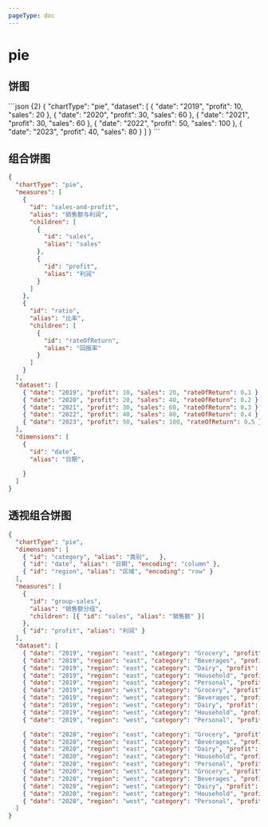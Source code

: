 ```yaml
---
pageType: doc
---
```



# pie

## 饼图

<PieChart />
```json {2}
{
  "chartType": "pie",
  "dataset": [
    { "date": "2019", "profit": 10, "sales": 20 },
    { "date": "2020", "profit": 30, "sales": 60 },
    { "date": "2021", "profit": 30, "sales": 60 },
    { "date": "2022", "profit": 50, "sales": 100 },
    { "date": "2023", "profit": 40, "sales": 80 }
  ]
}
```

## 组合饼图

<CombinationPieChart />

```json {2,4-27}
{
  "chartType": "pie",
  "measures": [
    {
      "id": "sales-and-profit",
      "alias": "销售额与利润",
      "children": [
        {
          "id": "sales",
          "alias": "sales"
        },
        {
          "id": "profit",
          "alias": "利润"
        }
      ]
    },
    {
      "id": "ratio",
      "alias": "比率",
      "children": [
        {
          "id": "rateOfReturn",
          "alias": "回报率"
        }
      ]
    }
  ],
  "dataset": [
    { "date": "2019", "profit": 10, "sales": 20, "rateOfReturn": 0.1 },
    { "date": "2020", "profit": 20, "sales": 40, "rateOfReturn": 0.2 },
    { "date": "2021", "profit": 30, "sales": 60, "rateOfReturn": 0.3 },
    { "date": "2022", "profit": 40, "sales": 80, "rateOfReturn": 0.4 },
    { "date": "2023", "profit": 50, "sales": 100, "rateOfReturn": 0.5 }
  ],
  "dimensions": [
    {
      "id": "date",
      "alias": "日期",
       
    }
  ]
}
```

## 透视组合饼图

<PivotPieChart />

```json {2,4-6,9-14}
{
  "chartType": "pie",
  "dimensions": [
    { "id": "category", "alias": "类别",   },
    { "id": "date", "alias": "日期", "encoding": "column" },
    { "id": "region", "alias": "区域", "encoding": "row" }
  ],
  "measures": [
    {
      "id": "group-sales",
      "alias": "销售额分组",
      "children": [{ "id": "sales", "alias": "销售额" }]
    },
    { "id": "profit", "alias": "利润" }
  ],
  "dataset": [
    { "date": "2019", "region": "east", "category": "Grocery", "profit": 10, "sales": 100 },
    { "date": "2019", "region": "east", "category": "Beverages", "profit": 30, "sales": 3200 },
    { "date": "2019", "region": "east", "category": "Dairy", "profit": 30, "sales": 300 },
    { "date": "2019", "region": "east", "category": "Household", "profit": 50, "sales": 2400 },
    { "date": "2019", "region": "east", "category": "Personal", "profit": 40, "sales": 500 },
    { "date": "2019", "region": "west", "category": "Grocery", "profit": 10, "sales": 100 },
    { "date": "2019", "region": "west", "category": "Beverages", "profit": 30, "sales": 3200 },
    { "date": "2019", "region": "west", "category": "Dairy", "profit": 30, "sales": 300 },
    { "date": "2019", "region": "west", "category": "Household", "profit": 50, "sales": 2400 },
    { "date": "2019", "region": "west", "category": "Personal", "profit": 40, "sales": 500 },

    { "date": "2020", "region": "east", "category": "Grocery", "profit": 10, "sales": 100 },
    { "date": "2020", "region": "east", "category": "Beverages", "profit": 30, "sales": 3200 },
    { "date": "2020", "region": "east", "category": "Dairy", "profit": 30, "sales": 300 },
    { "date": "2020", "region": "east", "category": "Household", "profit": 50, "sales": 2400 },
    { "date": "2020", "region": "east", "category": "Personal", "profit": 40, "sales": 500 },
    { "date": "2020", "region": "west", "category": "Grocery", "profit": 10, "sales": 100 },
    { "date": "2020", "region": "west", "category": "Beverages", "profit": 30, "sales": 3200 },
    { "date": "2020", "region": "west", "category": "Dairy", "profit": 30, "sales": 300 },
    { "date": "2020", "region": "west", "category": "Household", "profit": 50, "sales": 2400 },
    { "date": "2020", "region": "west", "category": "Personal", "profit": 40, "sales": 500 }
  ]
}
```
